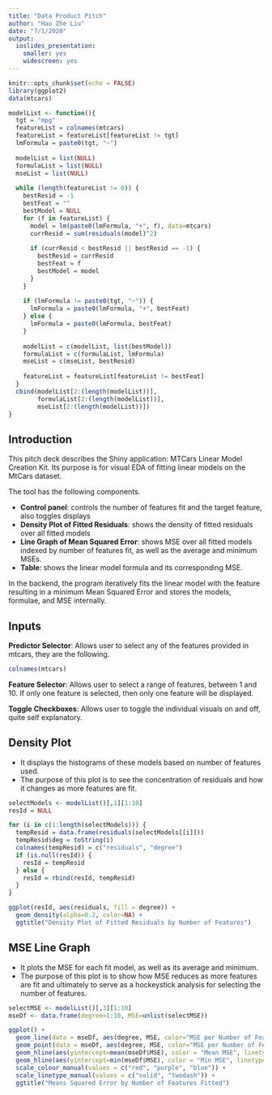 ---
title: "Data Product Pitch"
author: "Hao Zhe Liu"
date: "7/1/2020"
output: 
  ioslides_presentation: 
    smaller: yes
    widescreen: yes
---

```{r setup, include=FALSE}
knitr::opts_chunk$set(echo = FALSE)
library(ggplot2)
data(mtcars)

modelList <- function(){
  tgt = "mpg"
  featureList = colnames(mtcars)
  featureList = featureList[featureList != tgt]
  lmFormula = paste0(tgt, "~") 
  
  modelList = list(NULL)
  formulaList = list(NULL)
  mseList = list(NULL)
  
  while (length(featureList != 0)) {
    bestResid = -1
    bestFeat = ""
    bestModel = NULL
    for (f in featureList) {
      model = lm(paste0(lmFormula, "+", f), data=mtcars)
      currResid = sum(residuals(model)^2)
      
      if (currResid < bestResid || bestResid == -1) {
        bestResid = currResid
        bestFeat = f
        bestModel = model
      }
    }
    
    if (lmFormula != paste0(tgt, "~")) {
      lmFormula = paste0(lmFormula, "+", bestFeat)
    } else {
      lmFormula = paste0(lmFormula, bestFeat)
    }
    
    modelList = c(modelList, list(bestModel))
    formulaList = c(formulaList, lmFormula)
    mseList = c(mseList, bestResid)
    
    featureList = featureList[featureList != bestFeat]
  }
  cbind(modelList[2:(length(modelList))], 
        formulaList[2:(length(modelList))],
        mseList[2:(length(modelList))])
}

```

## Introduction

This pitch deck describes the Shiny application: MTCars Linear Model Creation Kit. Its purpose is for visual EDA of fitting linear models on the MtCars dataset.

The tool has the following components.

*  **Control panel**: controls the number of features fit and the target feature, also toggles displays
*  **Density Plot of Fitted Residuals**: shows the density of fitted residuals over all fitted models
*  **Line Graph of Mean Squared Error**: shows MSE over all fitted models indexed by number of features fit, as well as the average and minimum MSEs.
*  **Table**: shows the linear model formula and its corresponding MSE.

In the backend, the program iteratively fits the linear model with the feature resulting in a minimum Mean Squared Error and stores the models, formulae, and MSE internally.

## Inputs

**Predictor Selector**: Allows user to select any of the features provided in mtcars, they are the following.
```{r}
colnames(mtcars)
```

**Feature Selector**: Allows user to select a range of features, between 1 and 10. If only one feature is selected, then only one feature will be displayed.

**Toggle Checkboxes**: Allows user to toggle the individual visuals on and off, quite self explanatory. 


## Density Plot 
- It displays the histograms of these models based on number of features used.
- The purpose of this plot is to see the concentration of residuals and how it changes as more features are fit. 

```{r, echo=FALSE}
selectModels <- modelList()[,1][1:10]
resId = NULL

for (i in c(1:length(selectModels))) {
  tempResid = data.frame(residuals(selectModels[[i]]))
  tempResid$deg = toString(i)
  colnames(tempResid) = c("residuals", "degree")
  if (is.null(resId)) {
    resId = tempResid
  } else {
    resId = rbind(resId, tempResid)
  }
}

ggplot(resId, aes(residuals, fill = degree)) + 
  geom_density(alpha=0.2, color=NA) +
  ggtitle("Density Plot of Fitted Residuals by Number of Features")

```

## MSE Line Graph
- It plots the MSE for each fit model, as well as its average and minimum.
- The purpose of this plot is to show how MSE reduces as more features are fit and ultimately to serve as a hockeystick analysis for selecting the number of features.

```{r, echo=FALSE}
selectMSE <- modelList()[,3][1:10]
mseDf <- data.frame(degree=1:10, MSE=unlist(selectMSE))

ggplot() + 
  geom_line(data = mseDf, aes(degree, MSE, color="MSE per Number of Features", linetype="Actual Values")) + 
  geom_point(data = mseDf, aes(degree, MSE, color="MSE per Number of Features")) + 
  geom_hline(aes(yintercept=mean(mseDf$MSE), color = "Mean MSE", linetype="Aggregates")) + 
  geom_hline(aes(yintercept=min(mseDf$MSE), color = "Min MSE", linetype="Aggregates")) + 
  scale_colour_manual(values = c("red", "purple", "blue")) +
  scale_linetype_manual(values = c("solid", "twodash")) +
  ggtitle("Means Squared Error by Number of Features Fitted")

```

